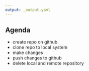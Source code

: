 ```yaml
---
output: _output.yaml
---
```


## Agenda

- create repo on github
- clone repo to local system
- make changes
- push changes to github
- delete local and remote repository

